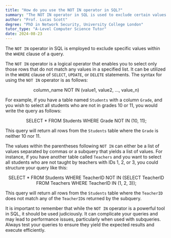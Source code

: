 ```yaml
---
title: "How do you use the NOT IN operator in SQL?"
summary: "The NOT IN operator in SQL is used to exclude certain values in a WHERE clause of a query."
author: "Prof. Lucas Scott"
degree: "PhD in Network Security, University College London"
tutor_type: "A-Level Computer Science Tutor"
date: 2024-08-23
---
```


The `NOT IN` operator in SQL is employed to exclude specific values within the `WHERE` clause of a query.

The `NOT IN` operator is a logical operator that enables you to select only those rows that do not match any values in a specified list. It can be utilized in the `WHERE` clause of `SELECT`, `UPDATE`, or `DELETE` statements. The syntax for using the `NOT IN` operator is as follows:

$$
\text{column\_name NOT IN (value1, value2, \ldots, value_n)}
$$

For example, if you have a table named `Students` with a column `Grade`, and you wish to select all students who are not in grades $10$ or $11$, you would write the query as follows:

$$
\text{SELECT * FROM Students WHERE Grade NOT IN (10, 11);}
$$

This query will return all rows from the `Students` table where the `Grade` is neither $10$ nor $11$.

The values within the parentheses following `NOT IN` can either be a list of values separated by commas or a subquery that yields a list of values. For instance, if you have another table called `Teachers` and you want to select all students who are not taught by teachers with IDs $1$, $2$, or $3$, you could structure your query like this:

$$
\text{SELECT * FROM Students WHERE TeacherID NOT IN (SELECT TeacherID FROM Teachers WHERE TeacherID IN (1, 2, 3));}
$$

This query will return all rows from the `Students` table where the `TeacherID` does not match any of the `TeacherID`s returned by the subquery.

It is important to remember that while the `NOT IN` operator is a powerful tool in SQL, it should be used judiciously. It can complicate your queries and may lead to performance issues, particularly when used with subqueries. Always test your queries to ensure they yield the expected results and execute efficiently.
    